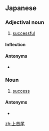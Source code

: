 ==Japanese==
{{ja-kanjitab|じょう|しゅ|び|yomi=o}}

===Adjectival noun===
{{ja-adj|infl=na|じょうしゅび}}

# [[successful]]

====Inflection====
{{ja-na|じょうしゅび}}

====Antonyms====
* {{ja-r|不首尾|ふしゅび|gloss=[[unsuccessful]]}}

===Noun===
{{ja-noun|じょうしゅび}}

# [[success]]

====Antonyms====
* {{ja-r|不首尾|ふしゅび|gloss=[[failure]]}}

[[zh:上首尾]]